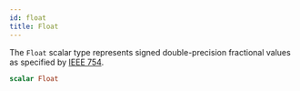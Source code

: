 ```yaml
---
id: float
title: Float
---
```



The `Float` scalar type represents signed double-precision fractional values as specified by [IEEE 754](https://en.wikipedia.org/wiki/IEEE_floating_point).


```graphql
scalar Float
```




